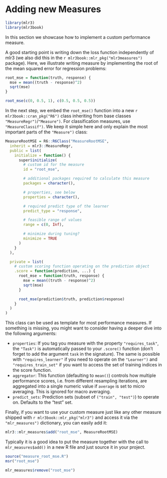 # Adding new Measures {#extending-measures}

```r
library(mlr3)
library(mlr3book)
```

In this section we showcase how to implement a custom performance measure.

A good starting point is writing down the loss function independently of mlr3 (we also did this in the `r mlr3book::mlr_pkg("mlr3measures")` package).
Here, we illustrate writing measure by implementing the root of the mean squared error for regression problems:
```r
root_mse = function(truth, response) {
  mse = mean((truth - response)^2)
  sqrt(mse)
}

root_mse(c(0, 0.5, 1), c(0.5, 0.5, 0.5))
```

In the next step, we embed the `root_mse()` function into a new `r mlr3book::cran_pkg("R6")` class inheriting from base classes `"MeasureRegr")`/`"Measure")`.
For classification measures, use `"MeasureClassif")`.
We keep it simple here and only explain the most important parts of the `"Measure")` class:

```r
MeasureRootMSE = R6::R6Class("MeasureRootMSE",
  inherit = mlr3::MeasureRegr,
  public = list(
    initialize = function() {
      super$initialize(
        # custom id for the measure
        id = "root_mse",

        # additional packages required to calculate this measure
        packages = character(),

        # properties, see below
        properties = character(),

        # required predict type of the learner
        predict_type = "response",

        # feasible range of values
        range = c(0, Inf),

        # minimize during tuning?
        minimize = TRUE
      )
    }
  ),

  private = list(
    # custom scoring function operating on the prediction object
    .score = function(prediction, ...) {
      root_mse = function(truth, response) {
        mse = mean((truth - response)^2)
        sqrt(mse)
      }

      root_mse(prediction$truth, prediction$response)
    }
  )
)
```

This class can be used as template for most performance measures.
If something is missing, you might want to consider having a deeper dive into the following arguments:

* `properties`: If you tag you measure with the property `"requires_task"`, the `"Task")` is automatically passed to your `.score()` function (don't forget to add the argument `task` in the signature).
  The same is possible with `"requires_learner"` if you need to operate on the `"Learner")` and `"requires_train_set"` if you want to access the set of training indices in the score function.
* `aggregator`: This function (defaulting to `mean()`) controls how multiple performance scores, i.e. from different resampling iterations, are aggregated into a single numeric value if `average` is set to micro averaging.
  This is ignored for macro averaging.
* `predict_sets`: Prediction sets (subset of `("train", "test")`) to operate on.
  Defaults to the "test" set.

Finally, if you want to use your custom measure just like any other measure shipped with `r mlr3book::mlr_pkg("mlr3")` and access it via the `"mlr_measures")` dictionary, you can easily add it:
```r
mlr3::mlr_measures$add("root_mse", MeasureRootMSE)
```

Typically it is a good idea to put the measure together with the call to `mlr_measures$add()` in a new R file and just source it in your project.
```r
source("measure_root_mse.R")
msr("root_mse")
```

```r
mlr_measures$remove("root_mse")
```
